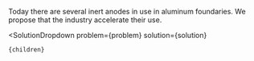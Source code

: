 


Today there are several inert anodes in use in aluminum foundaries. We propose that the industry accelerate their use.

  <SolutionDropdown 
    problem={problem} 
    solution={solution}
  >
    {children}
  </SolutionDropdown>